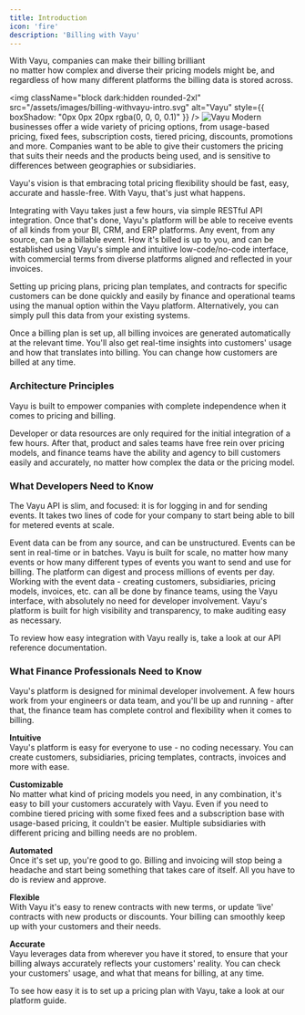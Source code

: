 ```yaml
---
title: Introduction
icon: 'fire'
description: 'Billing with Vayu'
---
```


With Vayu, companies can make their billing brilliant <br/>
no matter how complex and diverse their pricing models might be, and regardless of how many different platforms the billing data is stored across.

<img
  className="block dark:hidden rounded-2xl"
  src="/assets/images/billing-withvayu-intro.svg"
  alt="Vayu"
  style={{ boxShadow: "0px 0px 20px rgba(0, 0, 0, 0.1)" }}
/>
<img
  className="hidden dark:block rounded-2xl"
  src="/assets/images/billing-withvayu-intro.svg"
  alt="Vayu"
/>
Modern businesses offer a wide variety of pricing options, from usage-based pricing, fixed fees, subscription costs, tiered pricing, discounts, promotions and more. Companies want to be able to give their customers the pricing that suits their needs and the products being used, and is sensitive to differences between geographies or subsidiaries.

Vayu's vision is that embracing total pricing flexibility should be fast, easy, accurate and hassle-free. With Vayu, that's just what happens.

Integrating with Vayu takes just a few hours, via simple RESTful API integration. Once that's done, Vayu's platform will be able to receive events of all kinds from your BI, CRM, and ERP platforms. Any event, from any source, can be a billable event. How it's billed is up to you, and can be established using Vayu's simple and intuitive low-code/no-code interface, with commercial terms from diverse platforms aligned and reflected in your invoices.

Setting up pricing plans, pricing plan templates, and contracts for specific customers can be done quickly and easily by finance and operational teams using the manual option within the Vayu platform. Alternatively, you can simply pull this data from your existing systems.

Once a billing plan is set up, all billing invoices are generated automatically at the relevant time. You'll also get real-time insights into customers' usage and how that translates into billing. You can change how customers are billed at any time.

### Architecture Principles
Vayu is built to empower companies with complete independence when it comes to pricing and billing.

Developer or data resources are only required for the initial integration of a few hours. After that, product and sales teams have free rein over pricing models, and finance teams have the ability and agency to bill customers easily and accurately, no matter how complex the data or the pricing model.

### What Developers Need to Know
The Vayu API is slim, and focused: it is for logging in and for sending events. It takes two lines of code for your company to start being able to bill for metered events at scale.

<Steps>
  <Step title="Events Metering Flexibility.">
   Event data can be from any source, and can be unstructured. Events can be sent in real-time or in batches.
  </Step>
  <Step title="Scale">
    Vayu is built for scale, no matter how many events or how many different types of events you want to send and use for billing. The platform can digest and process millions of events per day.
  </Step>
  <Step title="No-code / low-code">
    Working with the event data - creating customers, subsidiaries, pricing models, invoices, etc. 
    can all be done by finance teams, using the Vayu interface, with absolutely no need for developer involvement.
  </Step>
  <Step title="Auditable">
  Vayu's platform is built for high visibility and transparency, to make auditing easy as necessary.
  </Step>
</Steps>

To review how easy integration with Vayu really is, take a look at our API reference documentation.

### What Finance Professionals Need to Know
Vayu's platform is designed for minimal developer involvement. A few hours work from your engineers or data team, and you'll be up and running - after that, the finance team has complete control and flexibility when it comes to billing. <br/>

**Intuitive** <br/>
 Vayu's platform is easy for everyone to use - no coding necessary. You can create customers, subsidiaries, pricing templates, contracts, invoices and more with ease. <br/>

**Customizable** <br/>
No matter what kind of pricing models you need, in any combination, it's easy to bill your customers accurately with Vayu. Even if you need to combine tiered pricing with some fixed fees and a subscription base with usage-based pricing, it couldn't be easier. Multiple subsidiaries with different pricing and billing needs are no problem. <br/>

**Automated** <br/>
Once it's set up, you're good to go. Billing and invoicing will stop being a headache and start being something that takes care of itself. All you have to do is review and approve. <br/>

**Flexible** <br/>
With Vayu it's easy to renew contracts with new terms, or update ‘live' contracts with new products or discounts. Your billing can smoothly keep up with your customers and their needs. <br/>

**Accurate** <br/> Vayu leverages data from wherever you have it stored, to ensure that your billing always accurately reflects your customers' reality. You can check your customers' usage, and what that means for billing, at any time.

To see how easy it is to set up a pricing plan with Vayu, take a look at our platform guide.